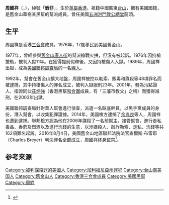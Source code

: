{{Infobox criminal
| name= 周國祥<br/>Raymond "Shrimp Boy" Chow
| image_name= Raymond Chow (Shrimp Boy).jpg
| image_size     = 
| image_alt      =
| image_caption  = 
| birth_name     = Chow Kwok-cheung
| birth_date = {{birth date and age|1959|12|31}}
| birth_place = [[英屬香港|英屬香港]]
| death_date  = 
| death_place = 
| cause          = 
| alias          = Shrimp Boy、蝦仔
| motive         = 
| charge         = 
| conviction     = [[謀殺|謀殺]], conspiracy to commit murder, [[robbery|robbery]], [[aggravated_assault|aggravated assault]], illegal possession of firearms, racketeering.
| conviction_penalty        = 
| conviction_status         = 
| occupation     = 前三合會成員
| spouse         = 
| parents        = 
| children       = 
}}

'''周國祥'''（{{lang-en|Raymond Chow Kwok-cheung}}，{{bd|1959年|12月31日|||}}），綽號「'''蝦仔'''」，生於[[英屬香港|英屬香港]]，祖籍中國廣東[[台山市|台山]]，擁有美國國籍，是舊金山華裔某黑幫的幫派成員，曾任美國[[致公堂|五洲洪門致公總堂]]龍頭。

==生平==
周國祥是香港[[三合會|三合會]]成員。1976年，17歲移民到美國舊金山。

1977年，曾經參與[[舊金山唐人街|舊金山唐人街]]的幫派槍戰火拼，但沒有被起訴。1976年因持槍搶劫，被判入獄11年。在獲得提前假釋後，又因持槍傷人入獄。1989年，周國祥出獄，成為[[美國聯邦調查局|美國聯邦調查局]]的一名[[線人|線人]]。

1992年，幫會在舊金山擴大地盤，周國祥被控以勒索、販毒和謀殺等48項罪名而被逮捕，其中持槍傷人的罪名成立，被判入獄服刑23年。2001年，轉為污點證人，指證同伙[[莊炳強|莊炳強]]（香港黑幫[[和合圖|和合圖]]成員，有「三藩市教父」之稱）而獲得減刑，在2003年出獄。

美國聯邦調查局針對華人幫會進行偵查，派遣一名臥底幹員，以黑手黨成員的身份，潛入幫會，以收集犯罪證據。2014年，美國檢方逮捕了[[余胤良|余胤良]]等人，周國祥也遭到逮捕。聯邦檢方認為他在2006年謀殺了一名前幫主，接管幫會，進行走私毒品、香菸及烈酒以及進行洗錢的生意，以涉嫌殺人、敲詐勒索、走私、洗錢等共162項罪名起訴。2016年8月4日，美國舊金山地區聯邦法院法官查爾斯·布雷耶（Charles Breyer）判決罪名全部成立，周國祥終身監禁<ref>{{cite news|title=美國舊金山華人黑幫案：周國祥被判終生監禁|url=http://www.bbc.com/zhongwen/trad/world/2016/08/160805_us_chinatown_gang-leader_sentenced|accessdate=2016-08-06|agency=BBC中文網|date=2016-08-05|archive-date=2018-12-12|archive-url=https://web.archive.org/web/20181212181558/https://www.bbc.com/zhongwen/trad/world/2016/08/160805_us_chinatown_gang-leader_sentenced|dead-url=no}}</ref>。

==参考来源==
{{reflist}}

{{DEFAULTSORT:Z}}
[[Category:被判謀殺罪的美國人|Category:被判謀殺罪的美國人]]
[[Category:加利福尼亞州罪犯|Category:加利福尼亞州罪犯]]
[[Category:台山裔美国人|Category:台山裔美国人]]
[[Category:舊金山人|Category:舊金山人]]
[[Category:香港三合會成員|Category:香港三合會成員]]
[[Category:美國黑幫|Category:美國黑幫]]
[[Category:周姓|Category:周姓]]